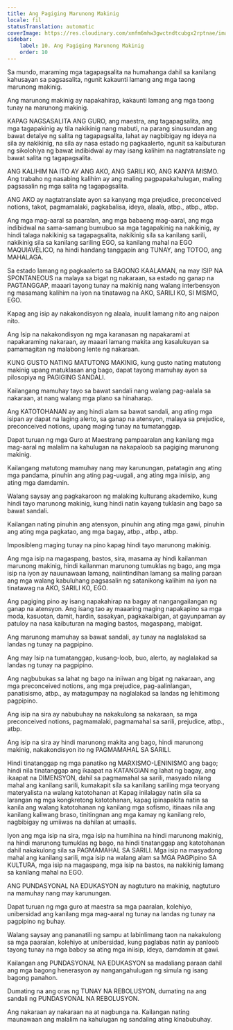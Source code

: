 ```yaml
---
title: Ang Pagiging Marunong Makinig
locale: fil
statusTranslation: automatic
coverImage: https://res.cloudinary.com/xmfm6mhw3gwctndtcubgx2rptnae/image/upload/v1740337243/small_cover_educacion_fundamental_a051170f1c.webp
sidebar:
    label: 10. Ang Pagiging Marunong Makinig
    order: 10
---
```

Sa mundo, maraming mga tagapagsalita na humahanga dahil sa kanilang kahusayan sa pagsasalita, ngunit kakaunti lamang ang mga taong marunong makinig.

Ang marunong makinig ay napakahirap, kakaunti lamang ang mga taong tunay na marunong makinig.

KAPAG NAGSASALITA ANG GURO, ang maestra, ang tagapagsalita, ang mga tagapakinig ay tila nakikinig nang mabuti, na parang sinusundan ang bawat detalye ng salita ng tagapagsalita, lahat ay nagbibigay ng ideya na sila ay nakikinig, na sila ay nasa estado ng pagkaalerto, ngunit sa kaibuturan ng sikolohiya ng bawat indibidwal ay may isang kalihim na nagtatranslate ng bawat salita ng tagapagsalita.

ANG KALIHIM NA ITO AY ANG AKO, ANG SARILI KO, ANG KANYA MISMO. Ang trabaho ng nasabing kalihim ay ang maling pagpapakahulugan, maling pagsasalin ng mga salita ng tagapagsalita.

ANG AKO ay nagtatranslate ayon sa kanyang mga prejudice, preconceived notions, takot, pagmamalaki, pagkabalisa, ideya, alaala, atbp., atbp., atbp.

Ang mga mag-aaral sa paaralan, ang mga babaeng mag-aaral, ang mga indibidwal na sama-samang bumubuo sa mga tagapakinig na nakikinig, ay hindi talaga nakikinig sa tagapagsalita, nakikinig sila sa kanilang sarili, nakikinig sila sa kanilang sariling EGO, sa kanilang mahal na EGO MAQUIAVÉLICO, na hindi handang tanggapin ang TUNAY, ang TOTOO, ang MAHALAGA.

Sa estado lamang ng pagkaalerto sa BAGONG KAALAMAN, na may ISIP NA SPONTANEOUS na malaya sa bigat ng nakaraan, sa estado ng ganap na PAGTANGGAP, maaari tayong tunay na makinig nang walang interbensyon ng masamang kalihim na iyon na tinatawag na AKO, SARILI KO, SI MISMO, EGO.

Kapag ang isip ay nakakondisyon ng alaala, inuulit lamang nito ang naipon nito.

Ang Isip na nakakondisyon ng mga karanasan ng napakarami at napakaraming nakaraan, ay maaari lamang makita ang kasalukuyan sa pamamagitan ng malabong lente ng nakaraan.

KUNG GUSTO NATING MATUTONG MAKINIG, kung gusto nating matutong makinig upang matuklasan ang bago, dapat tayong mamuhay ayon sa pilosopiya ng PAGIGING SANDALI.

Kailangang mamuhay tayo sa bawat sandali nang walang pag-aalala sa nakaraan, at nang walang mga plano sa hinaharap.

Ang KATOTOHANAN ay ang hindi alam sa bawat sandali, ang ating mga isipan ay dapat na laging alerto, sa ganap na atensyon, malaya sa prejudice, preconceived notions, upang maging tunay na tumatanggap.

Dapat turuan ng mga Guro at Maestrang pampaaralan ang kanilang mga mag-aaral ng malalim na kahulugan na nakapaloob sa pagiging marunong makinig.

Kailangang matutong mamuhay nang may karunungan, patatagin ang ating mga pandama, pinuhin ang ating pag-uugali, ang ating mga iniisip, ang ating mga damdamin.

Walang saysay ang pagkakaroon ng malaking kulturang akademiko, kung hindi tayo marunong makinig, kung hindi natin kayang tuklasin ang bago sa bawat sandali.

Kailangan nating pinuhin ang atensyon, pinuhin ang ating mga gawi, pinuhin ang ating mga pagkatao, ang mga bagay, atbp., atbp., atbp.

Imposibleng maging tunay na pino kapag hindi tayo marunong makinig.

Ang mga isip na magaspang, bastos, sira, masama ay hindi kailanman marunong makinig, hindi kailanman marunong tumuklas ng bago, ang mga isip na iyon ay nauunawaan lamang, naiintindihan lamang sa maling paraan ang mga walang kabuluhang pagsasalin ng satanikong kalihim na iyon na tinatawag na AKO, SARILI KO, EGO.

Ang pagiging pino ay isang napakahirap na bagay at nangangailangan ng ganap na atensyon. Ang isang tao ay maaaring maging napakapino sa mga moda, kasuotan, damit, hardin, sasakyan, pagkakaibigan, at gayunpaman ay patuloy na nasa kaibuturan na maging bastos, magaspang, mabigat.

Ang marunong mamuhay sa bawat sandali, ay tunay na naglalakad sa landas ng tunay na pagpipino.

Ang may Isip na tumatanggap, kusang-loob, buo, alerto, ay naglalakad sa landas ng tunay na pagpipino.

Ang nagbubukas sa lahat ng bago na iniiwan ang bigat ng nakaraan, ang mga preconceived notions, ang mga prejudice, pag-aalinlangan, panatisismo, atbp., ay matagumpay na naglalakad sa landas ng lehitimong pagpipino.

Ang isip na sira ay nabubuhay na nakakulong sa nakaraan, sa mga preconceived notions, pagmamalaki, pagmamahal sa sarili, prejudice, atbp., atbp.

Ang isip na sira ay hindi marunong makita ang bago, hindi marunong makinig, nakakondisyon ito ng PAGMAMAHAL SA SARILI.

Hindi tinatanggap ng mga panatiko ng MARXISMO-LENINISMO ang bago; hindi nila tinatanggap ang ikaapat na KATANGIAN ng lahat ng bagay, ang ikaapat na DIMENSYON, dahil sa pagmamahal sa sarili, masyado nilang mahal ang kanilang sarili, kumakapit sila sa kanilang sariling mga teoryang materyalista na walang katotohanan at Kapag inilalagay natin sila sa larangan ng mga kongkretong katotohanan, kapag ipinapakita natin sa kanila ang walang katotohanan ng kanilang mga sofismo, itinaas nila ang kanilang kaliwang braso, tinitingnan ang mga kamay ng kanilang relo, nagbibigay ng umiiwas na dahilan at umaalis.

Iyon ang mga isip na sira, mga isip na humihina na hindi marunong makinig, na hindi marunong tumuklas ng bago, na hindi tinatanggap ang katotohanan dahil nakakulong sila sa PAGMAMAHAL SA SARILI. Mga isip na masyadong mahal ang kanilang sarili, mga isip na walang alam sa MGA PAGPipino SA KULTURA, mga isip na magaspang, mga isip na bastos, na nakikinig lamang sa kanilang mahal na EGO.

ANG PUNDASYONAL NA EDUKASYON ay nagtuturo na makinig, nagtuturo na mamuhay nang may karunungan.

Dapat turuan ng mga guro at maestra sa mga paaralan, kolehiyo, unibersidad ang kanilang mga mag-aaral ng tunay na landas ng tunay na pagpipino ng buhay.

Walang saysay ang pananatili ng sampu at labinlimang taon na nakakulong sa mga paaralan, kolehiyo at unibersidad, kung paglabas natin ay panloob tayong tunay na mga baboy sa ating mga iniisip, ideya, damdamin at gawi.

Kailangan ang PUNDASYONAL NA EDUKASYON sa madaliang paraan dahil ang mga bagong henerasyon ay nangangahulugan ng simula ng isang bagong panahon.

Dumating na ang oras ng TUNAY NA REBOLUSYON, dumating na ang sandali ng PUNDASYONAL NA REBOLUSYON.

Ang nakaraan ay nakaraan na at nagbunga na. Kailangan nating maunawaan ang malalim na kahulugan ng sandaling ating kinabubuhay.

